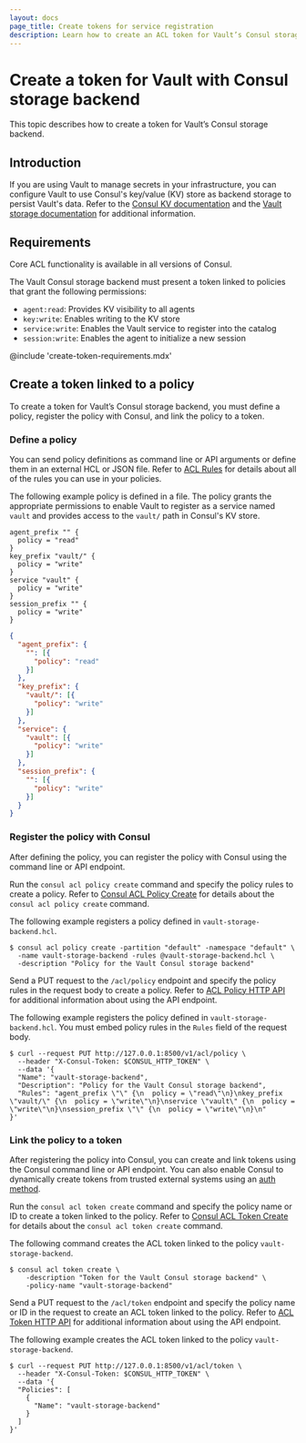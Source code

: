 ```yaml
---
layout: docs
page_title: Create tokens for service registration
description: Learn how to create an ACL token for Vault’s Consul storage backend.
---
```


# Create a token for Vault with Consul storage backend

This topic describes how to create a token for Vault’s Consul storage backend.

## Introduction

If you are using Vault to manage secrets in your infrastructure, you can configure Vault to use Consul's key/value (KV) store as backend storage to persist Vault's data. Refer to the [Consul KV documentation](/consul/docs/dynamic-app-config/kv) and the [Vault storage documentation](/vault/docs/configuration/storage) for additional information.

## Requirements

Core ACL functionality is available in all versions of Consul.

The Vault Consul storage backend must present a token linked to policies that grant the following permissions:

* `agent:read`: Provides KV visibility to all agents
* `key:write`: Enables writing to the KV store
* `service:write`: Enables the Vault service to register into the catalog
* `session:write`: Enables the agent to initialize a new session

@include 'create-token-requirements.mdx'

## Create a token linked to a policy

To create a token for Vault’s Consul storage backend, you must define a policy, register the policy with Consul, and link the policy to a token.

### Define a policy

You can send policy definitions as command line or API arguments or define them in an external HCL or JSON file. Refer to [ACL Rules](/consul/docs/security/acl/acl-rules) for details about all of the rules you can use in your policies.

The following example policy is defined in a file. The policy grants the appropriate permissions to enable Vault to register as a service named `vault` and provides access to the `vault/` path in Consul's KV store.

<CodeTabs>

```hcl
agent_prefix "" {
  policy = "read"
}
key_prefix "vault/" {
  policy = "write"
}
service "vault" {
  policy = "write"
}
session_prefix "" {
  policy = "write"
}
```

```json
{
  "agent_prefix": {
    "": [{
      "policy": "read"
    }]
  },
  "key_prefix": {
    "vault/": [{
      "policy": "write"
    }]
  },
  "service": {
    "vault": [{
      "policy": "write"
    }]
  },
  "session_prefix": {
    "": [{
      "policy": "write"
    }]
  }
}
```

</CodeTabs>

### Register the policy with Consul

After defining the policy, you can register the policy with Consul using the command line or API endpoint.

<Tabs>

<Tab heading="CLI" group="CLI">


Run the `consul acl policy create` command and specify the policy rules to create a policy. Refer to [Consul ACL Policy Create](/consul/commands/acl/policy/create) for details about the `consul acl policy create` command.

The following example registers a policy defined in `vault-storage-backend.hcl`.

```shell-session
$ consul acl policy create -partition "default" -namespace "default" \
  -name vault-storage-backend -rules @vault-storage-backend.hcl \
  -description "Policy for the Vault Consul storage backend"
```

</Tab>

<Tab heading="API" group="API">

Send a PUT request to the `/acl/policy` endpoint and specify the policy rules in the request body to create a policy. Refer to [ACL Policy HTTP API](/consul/api-docs/acl/policies) for additional information about using the API endpoint.

The following example registers the policy defined in `vault-storage-backend.hcl`. You must embed policy rules in the `Rules` field of the request body.

```shell-session
$ curl --request PUT http://127.0.0.1:8500/v1/acl/policy \
  --header "X-Consul-Token: $CONSUL_HTTP_TOKEN" \
  --data '{
  "Name": "vault-storage-backend",
  "Description": "Policy for the Vault Consul storage backend",
  "Rules": "agent_prefix \"\" {\n  policy = \"read\"\n}\nkey_prefix \"vault/\" {\n  policy = \"write\"\n}\nservice \"vault\" {\n  policy = \"write\"\n}\nsession_prefix \"\" {\n  policy = \"write\"\n}\n"
}'
```

</Tab>

</Tabs>

### Link the policy to a token

After registering the policy into Consul, you can create and link tokens using the Consul command line or API endpoint. You can also enable Consul to dynamically create tokens from trusted external systems using an [auth method](/consul/docs/security/acl/auth-methods).

<Tabs>

<Tab heading="CLI" group="CLI">

Run the `consul acl token create` command and specify the policy name or ID to create a token linked to the policy. Refer to [Consul ACL Token Create](/consul/commands/acl/token/create) for details about the `consul acl token create` command.

The following command creates the ACL token linked to the policy `vault-storage-backend`.

```shell-session
$ consul acl token create \
    -description "Token for the Vault Consul storage backend" \
    -policy-name "vault-storage-backend"
```

</Tab>

<Tab heading="API" group="API">

Send a PUT request to the `/acl/token` endpoint and specify the policy name or ID in the request to create an ACL token linked to the policy. Refer to [ACL Token HTTP API](/consul/api-docs/acl/tokens) for additional information about using the API endpoint.

The following example creates the ACL token linked to the policy `vault-storage-backend`.

```shell-session
$ curl --request PUT http://127.0.0.1:8500/v1/acl/token \
  --header "X-Consul-Token: $CONSUL_HTTP_TOKEN" \
  --data '{
  "Policies": [
    {
      "Name": "vault-storage-backend"
    }
  ]
}'
```

</Tab>

</Tabs>

